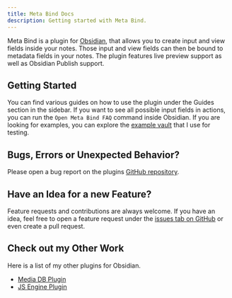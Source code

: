 ```yaml
---
title: Meta Bind Docs
description: Getting started with Meta Bind.
---
```



<AutofillSearch></AutofillSearch>

Meta Bind is a plugin for [Obsidian](https://obsidian.md/), that allows you to create input and view fields inside your notes.
Those input and view fields can then be bound to metadata fields in your notes.
The plugin features live preview support as well as Obsidian Publish support.

## Getting Started

You can find various guides on how to use the plugin under the Guides section in the sidebar.
If you want to see all possible input fields in actions, you can run the `Open Meta Bind FAQ` command inside Obsidian.
If you are looking for examples, you can explore the [example vault](https://github.com/mProjectsCode/obsidian-meta-bind-plugin/tree/master/exampleVault) that I use for testing.

## Bugs, Errors or Unexpected Behavior?

Please open a bug report on the plugins [GitHub repository](https://github.com/mProjectsCode/obsidian-meta-bind-plugin/issues).

## Have an Idea for a new Feature?

Feature requests and contributions are always welcome.
If you have an idea, feel free to open a feature request under the [issues tab on GitHub](https://github.com/mProjectsCode/obsidian-meta-bind-plugin/issues) or even create a pull request.

## Check out my Other Work

Here is a list of my other plugins for Obsidian.

- [Media DB Plugin](https://github.com/mProjectsCode/obsidian-media-db-plugin)
- [JS Engine Plugin](https://github.com/mProjectsCode/obsidian-js-engine-plugin)
